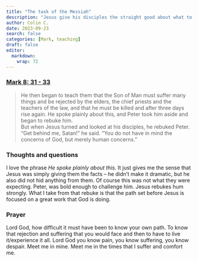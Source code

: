 ```yaml
---
title: "The task of the Messiah"
description: "Jesus give his disciples the straight good about what to expect."
author: Colin C.
date: 2023-09-23
search: false
categories: [Mark, teaching]
draft: false
editor: 
  markdown: 
    wrap: 72
---
```


### [Mark 8: 31 - 33](https://www.bible.com/bible/111/MRK.8.NIV)

> He then began to teach them that the Son of Man must suffer many things and be rejected by the elders, the chief priests and the teachers of the law, and that he must be killed and after three days rise again. He spoke plainly about this, and Peter took him aside and began to rebuke him.\
> But when Jesus turned and looked at his disciples, he rebuked Peter. “Get behind me, Satan!” he said. “You do not have in mind the concerns of God, but merely human concerns.”

### Thoughts and questions 

I love the phrase _He spoke plainly about this_.  It just gives me the sense that Jesus  was simply giving them the facts -- he didn't make it dramatic, but he also did not hid anything from them.  Of course this was not what they were expecting.  Peter, was bold enough to challenge him.  Jesus rebukes hum strongly.  What I take from that rebuke is that the path set before Jesus is focused on a great work that God is doing.  

### Prayer

Lord God, how difficult it must have been to know your own path.  To know that rejection and suffering that you would face and then to have to live it/experience it all.  Lord God you know pain, you know suffering, you know despair.  Meet me in mine.  Meet me in the times that I suffer and comfort me.  
